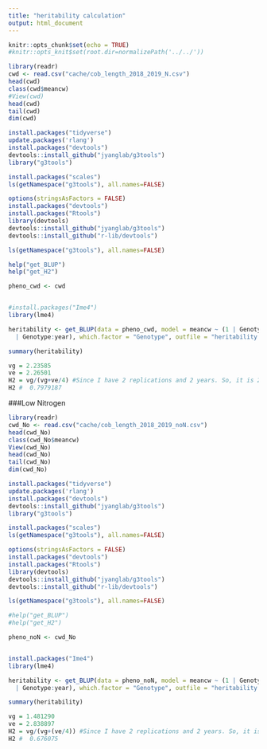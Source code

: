 ```yaml
---
title: "heritability calculation"
output: html_document
---
```



```r
knitr::opts_chunk$set(echo = TRUE)
#knitr::opts_knit$set(root.dir=normalizePath('../../')) 
```



```r
library(readr)
cwd <- read.csv("cache/cob_length_2018_2019_N.csv")
head(cwd)
class(cwd$meancw)
#View(cwd)
head(cwd)
tail(cwd)
dim(cwd)

```



```r
install.packages("tidyverse")
update.packages('rlang')
install.packages("devtools")
devtools::install_github("jyanglab/g3tools")
library("g3tools")
```

```r
install.packages("scales")
ls(getNamespace("g3tools"), all.names=FALSE)
```


```r
options(stringsAsFactors = FALSE) 
install.packages("devtools")
install.packages("Rtools")
library(devtools)
devtools::install_github("jyanglab/g3tools")
devtools::install_github("r-lib/devtools")

```




```r
ls(getNamespace("g3tools"), all.names=FALSE)

help("get_BLUP")
help("get_H2")

```



```r
pheno_cwd <- cwd 


#install.packages("Ime4")
library(lme4)
```

```r
heritability <- get_BLUP(data = pheno_cwd, model = meancw ~ (1 | Genotype) + (1 | year) + (1 | block) + (1 | sb) + (1 | spb) + (1
  | Genotype:year), which.factor = "Genotype", outfile = "heritability.csv")

```


```r
summary(heritability)
```


```r
vg = 2.23585
ve = 2.26501
H2 = vg/(vg+ve/4) #Since I have 2 replications and 2 years. So, it is 2x2= 4
H2 #  0.7979187

```


###Low Nitrogen
```r
library(readr)
cwd_No <- read.csv("cache/cob_length_2018_2019_noN.csv")
head(cwd_No)
class(cwd_No$meancw)
View(cwd_No)
head(cwd_No)
tail(cwd_No)
dim(cwd_No)

```



```r
install.packages("tidyverse")
update.packages('rlang')
install.packages("devtools")
devtools::install_github("jyanglab/g3tools")
library("g3tools")
```

```r
install.packages("scales")
ls(getNamespace("g3tools"), all.names=FALSE)
```


```r
options(stringsAsFactors = FALSE) 
install.packages("devtools")
install.packages("Rtools")
library(devtools)
devtools::install_github("jyanglab/g3tools")
devtools::install_github("r-lib/devtools")

```
```r
ls(getNamespace("g3tools"), all.names=FALSE)

#help("get_BLUP")
#help("get_H2")

```



```r
pheno_noN <- cwd_No 


install.packages("Ime4")
library(lme4)
```

```r
heritability <- get_BLUP(data = pheno_noN, model = meancw ~ (1 | Genotype) + (1 | year) + (1 | block) + (1 | sb) + (1 | spb) + (1
  | Genotype:year), which.factor = "Genotype", outfile = "heritability.csv")

```


```r
summary(heritability)
```


```r
vg = 1.481290
ve = 2.838897
H2 = vg/(vg+(ve/4)) #Since I have 2 replications and 2 years. So, it is 2x2= 4
H2 #  0.676075

```
